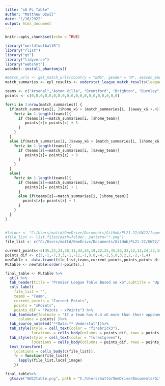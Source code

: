 ```yaml
---
title: "xG PL Table"
author: "Matthew Dzwil"
date: "1/16/2022"
output: html_document
---
```


```r
knitr::opts_chunk$set(echo = TRUE)
```

```r
library("worldfootballR")
library("rlist")
library("gt")
library("tidyverse")
library("webshot")
webshot::install_phantomjs()
```

```r
#match_urls <- get_match_urls(country = "ENG", gender = "M", season_end_year = 2022)
match_summaries <- epl_results <- understat_league_match_results(league = "EPL", season_start_year = 2021)
```

```r
teams <- c("Arsenal","Aston Villa", "Brentford", "Brighton", "Burnley", "Chelsea","Crystal Palace","Everton","Leeds","Leicester","Liverpool","Manchester City","Manchester United","Newcastle United", "Norwich","Southampton","Tottenham","Watford","West Ham", "Wolverhampton Wanderers")
points <- c(0,0,0,0,0,0,0,0,0,0,0,0,0,0,0,0,0,0,0,0)
```


```r

for(i in 1:nrow(match_summaries)) {
  if(match_summaries[i, ]$home_xG > (match_summaries[i, ]$away_xG +.4)){
    for(z in 1:length(teams)){
      if (teams[z]==match_summaries[i, ]$home_team){
         points[z]= points[z] + 3
      }
    }
  }
  else if(match_summaries[i, ]$away_xG > (match_summaries[i, ]$home_xG +.4)){
    for(z in 1:length(teams)){
      if (teams[z]==match_summaries[i, ]$away_team){
         points[z]= points[z] + 3
      }
    }
  }
  else{
    for(z in 1:length(teams)){
      if (teams[z]==match_summaries[i, ]$away_team){
         points[z]= points[z] + 1
      }
      else if(teams[z]==match_summaries[i, ]$home_team){
        points[z]= points[z] + 1
      }
    }
  }
}
  
```


```r
#folder <- "C:/Users/mattd/OneDrive/Documents/GitHub/PL21-22/GW22/logos" 
#file_list <- list.files(path=folder, pattern="*.png")
file_list <- c("C:/Users/mattd/OneDrive/Documents/GitHub/PL21-22/GW22/logos/Arsenal.png","C:/Users/mattd/OneDrive/Documents/GitHub/PL21-22/GW22/logos/AstonVilla.png","C:/Users/mattd/OneDrive/Documents/GitHub/PL21-22/GW22/logos/Brentford.png","C:/Users/mattd/OneDrive/Documents/GitHub/PL21-22/GW22/logos/Brighton.png","C:/Users/mattd/OneDrive/Documents/GitHub/PL21-22/GW22/logos/Burnley.png","C:/Users/mattd/OneDrive/Documents/GitHub/PL21-22/GW22/logos/Chelsea.png","C:/Users/mattd/OneDrive/Documents/GitHub/PL21-22/GW22/logos/CrystalPalace.png","C:/Users/mattd/OneDrive/Documents/GitHub/PL21-22/GW22/logos/Everton.png","C:/Users/mattd/OneDrive/Documents/GitHub/PL21-22/GW22/logos/Leeds.png","C:/Users/mattd/OneDrive/Documents/GitHub/PL21-22/GW22/logos/Leicester.png","C:/Users/mattd/OneDrive/Documents/GitHub/PL21-22/GW22/logos/Liverpool.png","C:/Users/mattd/OneDrive/Documents/GitHub/PL21-22/GW22/logos/ManchesterCity.png","C:/Users/mattd/OneDrive/Documents/GitHub/PL21-22/GW22/logos/ManchesterUnited.png","C:/Users/mattd/OneDrive/Documents/GitHub/PL21-22/GW22/logos/Newcastle.png","C:/Users/mattd/OneDrive/Documents/GitHub/PL21-22/GW22/logos/Norwich.png","C:/Users/mattd/OneDrive/Documents/GitHub/PL21-22/GW22/logos/Southampton.png","C:/Users/mattd/OneDrive/Documents/GitHub/PL21-22/GW22/logos/Tottenham.png","C:/Users/mattd/OneDrive/Documents/GitHub/PL21-22/GW22/logos/Watford.png","C:/Users/mattd/OneDrive/Documents/GitHub/PL21-22/GW22/logos/WestHam.png","C:/Users/mattd/OneDrive/Documents/GitHub/PL21-22/GW22/logos/Wolves.png")
```

```r
current_points<-c(35,23,23,28,11,43,24,19,22,25,45,56,32,12,13,24,33,14,37,31)
points_dif <- c(3,-1,-7,3,3,-1,-11,-1,0,8,-4,-2,5,0,3,2,2,-2,-1,4)
newTable <- data.frame(file_list,teams,current_points,points,points_dif,stringsAsFactors=FALSE)
PLtable <- newTable[order(-points),]
```


```r
final_table <- PLtable %>%
  gt() %>%
  tab_header(title = "Premier League Table Based on xG",subtitle = "Up until GW22") %>%
  cols_label(
    file_list = "",
    teams = "Team",
    current_points = "Current Points",
    points = "xPoints",
    points_dif = "Points - xPoints") %>%
  tab_footnote(footnote = "If a team has 0.4 xG more than their opponent, this results in a win. Any teams within 0.4 xG of each other results in a draw.",locations = cells_column_labels(
      columns = points) )%>%
  tab_source_note(md("**Data:** Understat"))%>%
  tab_style(style = cell_text(color = "firebrick3"),
            locations = cells_body(columns = points_dif, rows = points_dif<0))%>%
  tab_style(style = cell_text(color = "forestgreen"),
            locations = cells_body(columns = points_dif, rows = points_dif>0))%>%
  text_transform(
    locations = cells_body(c(file_list)),
    fn = function(file_list){
      lapply(file_list,local_image)
    })

final_table%>%
  gtsave("GW22table.png", path = "C:/Users/mattd/OneDrive/Documents/GitHub/PL21-22/GW22")


  
```


